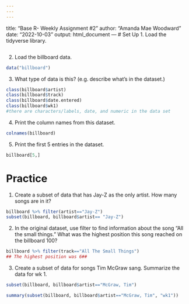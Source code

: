 ```yaml
---
---
---
```

title: "Base R- Weekly Assignment #2"
author: "Amanda Mae Woodward"
date: "2022-10-03"
output: html_document
---
# Set Up
1. Load the tidyverse library. 
```r
```

2. Load the billboard data. 
```r
data("billboard")
```

3. What type of data is this? (e.g. describe what's in the dataset.)
```r
class(billboard$artist)
class(billboard$track)
class(billboard$date.entered)
class(billboard$wk1)
#there are characters/labels, date, and numeric in the data set
```

4. Print the column names from this dataset. 
```r
colnames(billboard)
```

5. Print the first 5 entries in the dataset. 
```r
billboard[5,]
```

# Practice
1. Create a subset of data that has Jay-Z as the only artist. How many songs are in it?
```r
billboard %>% filter(artist=="Jay-Z")
subset(billboard, billboard$artist== "Jay-Z")
```

2. In the original dataset, use filter to find information about the song "All the small things." What was the highest position this song reached on the billboard 100? 
```r
billboard %>% filter(track=="All The Small Things")
## The highest position was 6##
```

3. Create a subset of data for songs Tim McGraw sang. Summarize the data for wk 1.
```r
subset(billboard, billboard$artist=="McGraw, Tim")

summary(subset(billboard, billboard$artist=="McGraw, Tim", "wk1"))

```

